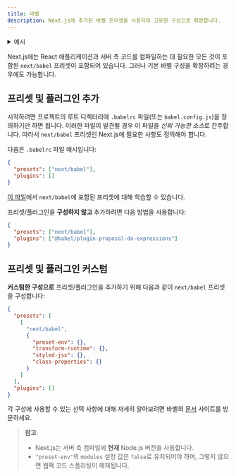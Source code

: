 ```yaml
---
title: 바벨
description: Next.js에 추가된 바벨 프리셋을 사용자의 고유한 구성으로 확장합니다.
---
```


<details>
  <summary>예시</summary>

- [바벨 구성 커스텀](https://github.com/vercel/next.js/tree/canary/examples/with-custom-babel-config)

</details>

Next.js에는 React 애플리케이션과 서버 측 코드를 컴파일하는 데 필요한 모든 것이 포함된 `next/babel` 프리셋이 포함되어 있습니다. 그러나 기본 바벨 구성을 확장하려는 경우에도 가능합니다.

## 프리셋 및 플러그인 추가

시작하려면 프로젝트의 루트 디렉터리에 `.babelrc` 파일(또는 `babel.config.js`)을 정의하기만 하면 됩니다. 이러한 파일이 발견될 경우 이 파일을 *신뢰 가능한 소스*로 간주합니다. 따라서 `next/babel` 프리셋인 Next.js에 필요한 사항도 정의해야 합니다.

다음은 `.babelrc` 파일 예시입니다:

```json filename=".babelrc"
{
  "presets": ["next/babel"],
  "plugins": []
}
```

[이 파일](https://github.com/vercel/next.js/blob/canary/packages/next/src/build/babel/preset.ts)에서 `next/babel`에 포함된 프리셋에 대해 학습할 수 있습니다.

프리셋/플러그인을 **구성하지 않고** 추가하려면 다음 방법을 사용합니다:

```json filename=".babelrc"
{
  "presets": ["next/babel"],
  "plugins": ["@babel/plugin-proposal-do-expressions"]
}
```

## 프리셋 및 플러그인 커스텀

**커스텀한 구성으로** 프리셋/플러그인을 추가하기 위해 다음과 같이 `next/babel` 프리셋을 구성합니다:

```json filename=".babelrc"
{
  "presets": [
    [
      "next/babel",
      {
        "preset-env": {},
        "transform-runtime": {},
        "styled-jsx": {},
        "class-properties": {}
      }
    ]
  ],
  "plugins": []
}
```

각 구성에 사용할 수 있는 선택 사항에 대해 자세히 알아보려면 바벨의 [문서](https://babeljs.io/docs/) 사이트를 방문하세요.

> **참고**:
>
> - Next.js는 서버 측 컴파일에 **현재** Node.js 버전을 사용합니다.
> - `"preset-env"`의 `modules` 설정 값은 `false`로 유지되어야 하며, 그렇지 않으면 웹팩 코드 스플리팅이 해제됩니다.
